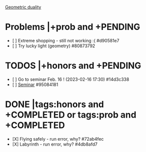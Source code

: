 [[GD/GDMain|Geometric duality]]


= Problems |+prob and +PENDING = 
* [ ] Extreme shopping - still not working :(  #d90581e7
* [ ] Try lucky light (geometry)  #80873792

= TODOS |+honors and +PENDING=
* [ ] Go to seminar Feb. 16 ! (2023-02-16 17:30)  #14d3c338
* [ ] [[GD/GDMain|Seminar]]  #95084181

= DONE |tags:honors and +COMPLETED or tags:prob and +COMPLETED=
* [X] Flying safely - run error, why?  #72ab4fec
* [X] Labyrinth - run error, why?  #4db8afd7
